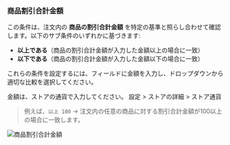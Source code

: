 ### 商品割引合計金額

この条件は、注文内の **商品の割引合計金額** を特定の基準と照らし合わせて確認します。以下のサブ条件のいずれかに基づきます:

- **以上である**（商品の割引合計金額が入力した金額以上の場合に一致）
- **以下である**（商品の割引合計金額が入力した金額以下の場合に一致）

これらの条件を設定するには、フィールドに金額を入力し、ドロップダウンから適切な比較を選択してください。

<Note>
  金額は、ストアの通貨で入力してください。  
  設定 > ストアの詳細 > ストア通貨
</Note>

> 例えば、`以上 100` → 注文内の任意の商品に対する割引合計金額が100以上の場合に一致します。

<img
  src="/images/essentials/condition-sets/total-product-discount-amount.webp"
  alt="商品割引合計金額"
/>
